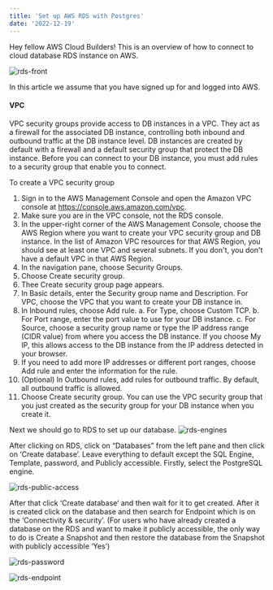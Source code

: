 ```yaml
---
title: 'Set up AWS RDS with Postgres'
date: '2022-12-19'
---
```


Hey fellow AWS Cloud Builders! This is an overview of how to connect to cloud database RDS instance on AWS.

![rds-front](https://user-images.githubusercontent.com/27693622/208445090-2fe302d2-6a18-4f83-921f-96b75a53ef5d.png)

In this article we assume that you have signed up for and logged into AWS.

#### VPC
VPC security groups provide access to DB instances in a VPC.
They act as a firewall for the associated DB instance, controlling both inbound and outbound traffic at the DB instance level.
DB instances are created by default with a firewall and a default security group that protect the DB instance.
Before you can connect to your DB instance, you must add rules to a security group that enable you to connect.

To create a VPC security group
 1.  Sign in to the AWS Management Console and open the Amazon VPC console at https://console.aws.amazon.com/vpc.
 2.  Make sure you are in the VPC console, not the RDS console.
 3.  In the upper-right corner of the AWS Management Console, choose the AWS Region where you want to create your VPC security group and DB instance. In the list of Amazon VPC resources for that AWS Region, you should see at least one VPC and several subnets. If you don't, you don't have a default VPC in that AWS Region.
 4.  In the navigation pane, choose Security Groups.
 5.  Choose Create security group.
 6.  Thee Create security group page appears.
 7.  In Basic details, enter the Security group name and Description. For VPC, choose the VPC that you want to create your DB instance in.
 8.  In Inbound rules, choose Add rule.
  a. For Type, choose Custom TCP.
  b. For Port range, enter the port value to use for your DB instance.
  c. For Source, choose a security group name or type the IP address range (CIDR value) from where you access the DB instance. If you choose My IP, this allows access to the DB instance from the IP address detected in your browser.
9.  If you need to add more IP addresses or different port ranges, choose Add rule and enter the information for the rule.
10. (Optional) In Outbound rules, add rules for outbound traffic. By default, all outbound traffic is allowed.
11. Choose Create security group.
You can use the VPC security group that you just created as the security group for your DB instance when you create it.

Next we should go to RDS to set up our database.
![rds-engines](https://user-images.githubusercontent.com/27693622/208517435-cd3a1129-eda8-43bb-9bdf-b16ee8b54f5f.png)

After clicking on RDS, click on “Databases” from the left pane and then click on ‘Create database’.
Leave everything to default except the SQL Engine, Template, password, and Publicly accessible. Firstly, select the PostgreSQL engine.

![rds-public-access](https://user-images.githubusercontent.com/27693622/208517889-f9767056-1998-434e-895a-7a099fae8b85.png)

After that click ‘Create database’ and then wait for it to get created. After it is created click on the database and then search for Endpoint which is on the ‘Connectivity & security’.
(For users who have already created a database on the RDS and want to make it publicly accessible, the only way to do is Create a Snapshot and then restore the database from the Snapshot with publicly accessible ‘Yes’)

![rds-password](https://user-images.githubusercontent.com/27693622/208517968-04c8a044-ef9c-46ec-8579-0331061a4212.png)

![rds-endpoint](https://user-images.githubusercontent.com/27693622/208518039-24331411-0fea-4a0d-94d3-8e1be459e717.png)
